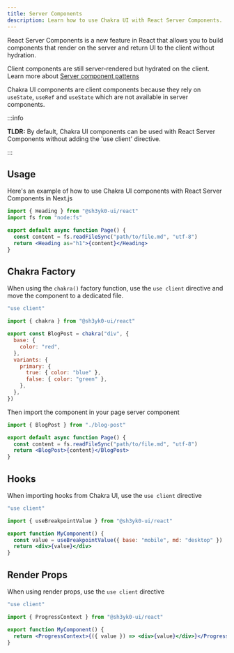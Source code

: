 ```yaml
---
title: Server Components
description: Learn how to use Chakra UI with React Server Components.
---
```


React Server Components is a new feature in React that allows you to build
components that render on the server and return UI to the client without
hydration.

Client components are still server-rendered but hydrated on the client. Learn
more about
[Server component patterns](https://nextjs.org/docs/app/building-your-application/rendering/composition-patterns)

Chakra UI components are client components because they rely on `useState`,
`useRef` and `useState` which are not available in server components.

:::info

**TLDR:** By default, Chakra UI components can be used with React Server
Components without adding the 'use client' directive.

:::

## Usage

Here's an example of how to use Chakra UI components with React Server
Components in Next.js

```jsx [app/page.tsx]
import { Heading } from "@sh3yk0-ui/react"
import fs from "node:fs"

export default async function Page() {
  const content = fs.readFileSync("path/to/file.md", "utf-8")
  return <Heading as="h1">{content}</Heading>
}
```

## Chakra Factory

When using the `chakra()` factory function, use the `use client` directive and
move the component to a dedicated file.

```jsx [blog-post.tsx]
"use client"

import { chakra } from "@sh3yk0-ui/react"

export const BlogPost = chakra("div", {
  base: {
    color: "red",
  },
  variants: {
    primary: {
      true: { color: "blue" },
      false: { color: "green" },
    },
  },
})
```

Then import the component in your page server component

```jsx [blogs/page.tsx]
import { BlogPost } from "./blog-post"

export default async function Page() {
  const content = fs.readFileSync("path/to/file.md", "utf-8")
  return <BlogPost>{content}</BlogPost>
}
```

## Hooks

When importing hooks from Chakra UI, use the `use client` directive

```jsx
"use client"

import { useBreakpointValue } from "@sh3yk0-ui/react"

export function MyComponent() {
  const value = useBreakpointValue({ base: "mobile", md: "desktop" })
  return <div>{value}</div>
}
```

## Render Props

When using render props, use the `use client` directive

```jsx
"use client"

import { ProgressContext } from "@sh3yk0-ui/react"

export function MyComponent() {
  return <ProgressContext>{({ value }) => <div>{value}</div>}</ProgressContext>
}
```
